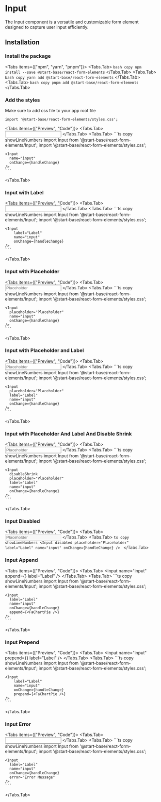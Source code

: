 
# Input

The Input component is a versatile and customizable form element designed to capture user input efficiently.

<ApiReferenceButton path="form-input--docs" />

## Installation

<Steps>

### Install the package

<Tabs items={["npm", "yarn", "pnpm"]}>
<Tabs.Tab>
    ``` bash copy
    npm install --save @start-base/react-form-elements
    ```
  </Tabs.Tab>
  <Tabs.Tab>
    ``` bash copy
    yarn add @start-base/react-form-elements
    ```
  </Tabs.Tab>
  <Tabs.Tab>
    ``` bash copy
    pnpm add @start-base/react-form-elements
    ```
  </Tabs.Tab>
</Tabs>
 
### Add the styles
 
Make sure to add css file to your app root file

``` tsx copy
import '@start-base/react-form-elements/styles.css';
```

</Steps>

<Tabs items={["Preview", "Code"]}>
  <Tabs.Tab>
    <Preview height="200px">
      <FormOnChange>
        <Input
          name="input"
        />
      </FormOnChange>
    </Preview>
  </Tabs.Tab>
  <Tabs.Tab>
    ```ts copy showLineNumbers
    import Input from '@start-base/react-form-elements/Input';
    import '@start-base/react-form-elements/styles.css';

    <Input
      name="input"
      onChange={handleChange}
    />
    ```
  </Tabs.Tab>
</Tabs>


### Input with Label

<Tabs items={["Preview", "Code"]}>
  <Tabs.Tab>
  <Preview height="200px">
  <FormOnChange>
        <Input
          name="input"
          label="Label"
        />
      </FormOnChange>
     </Preview>
  </Tabs.Tab>
  <Tabs.Tab>
    ```ts copy showLineNumbers
    import Input from '@start-base/react-form-elements/Input';
    import '@start-base/react-form-elements/styles.css';

    <Input
        label="Label"
        name="input"
        onChange={handleChange}
    />
    ```
  </Tabs.Tab>
</Tabs>

### Input with Placeholder

<Tabs items={["Preview", "Code"]}>
  <Tabs.Tab>
  <Preview height="200px">
    <FormOnChange>
        <Input
          name="input"
          placeholder="Placeholder"
        />
      </FormOnChange>
     </Preview>
  </Tabs.Tab>
  <Tabs.Tab>
    ```ts copy showLineNumbers
    import Input from '@start-base/react-form-elements/Input';
    import '@start-base/react-form-elements/styles.css';

    <Input
      placeholder="Placeholder"
      name="input"
      onChange={handleChange}
    />
    ```
  </Tabs.Tab>
</Tabs>


### Input with Placeholder and Label

<Tabs items={["Preview", "Code"]}>
  <Tabs.Tab>
  <Preview height="200px">
    <FormOnChange>
        <Input
          name="input"
          placeholder="Placeholder"
          label="Label"
        />
      </FormOnChange>
     </Preview>
  </Tabs.Tab>
  <Tabs.Tab>
    ```ts copy showLineNumbers
    import Input from '@start-base/react-form-elements/Input';
    import '@start-base/react-form-elements/styles.css';
  
    <Input
      placeholder="Placeholder"
      label="Label"
      name="input"
      onChange={handleChange}
    />
    ```
  </Tabs.Tab>
</Tabs>


### Input with Placeholder And Label And Disable Shrink

<Tabs items={["Preview", "Code"]}>
  <Tabs.Tab>
  <Preview height="200px">
     <FormOnChange>
        <Input
          name="input"
          placeholder="Placeholder"
          label="Label"
          disableShrink
        />
      </FormOnChange>
     </Preview>
  </Tabs.Tab>
  <Tabs.Tab>
    ```ts copy showLineNumbers
    import Input from '@start-base/react-form-elements/Input';
    import '@start-base/react-form-elements/styles.css';

    <Input
      disableShrink
      placeholder="Placeholder"
      label="Label"
      name="input"
      onChange={handleChange}
    />
    ```
  </Tabs.Tab>
</Tabs>

### Input Disabled

<Tabs items={["Preview", "Code"]}>
  <Tabs.Tab>
  <Preview height="200px">
    <FormOnChange>
        <Input
          name="input"
          placeholder="Placeholder"
          label="Label"
          disabled
        />
      </FormOnChange>
   </Preview>
  </Tabs.Tab>
  <Tabs.Tab>
    ```ts copy showLineNumbers
        <Input
            disabled
            placeholder="Placeholder"
            label="Label"
            name="input"
            onChange={handleChange}
        />
    ```
  </Tabs.Tab>
</Tabs>

### Input Append

<Tabs items={["Preview", "Code"]}>
  <Tabs.Tab>
  <Preview height="200px">
    <FormOnChange>
        <Input
          name="input"
          append={<FaChartPie />}
          label="Label"
        />
      </FormOnChange>
     </Preview>
  </Tabs.Tab>
  <Tabs.Tab>
    ```ts copy showLineNumbers
    import Input from '@start-base/react-form-elements/Input';
    import '@start-base/react-form-elements/styles.css';
  
    <Input
      label="Label"
      name="input"
      onChange={handleChange}
      append={<FaChartPie />}
    />
    ```
  </Tabs.Tab>
</Tabs>

### Input Prepend

<Tabs items={["Preview", "Code"]}>
  <Tabs.Tab>
  <Preview height="200px">
     <FormOnChange>
        <Input
          name="input"
          prepend={<FaChartPie />}
          label="Label"
        />
      </FormOnChange>
     </Preview>
  </Tabs.Tab>
  <Tabs.Tab>
    ```ts copy showLineNumbers
    import Input from '@start-base/react-form-elements/Input';
    import '@start-base/react-form-elements/styles.css';

    <Input
        label="Label"
        name="input"
        onChange={handleChange}
        prepend={<FaChartPie />}
    />
    ```
  </Tabs.Tab>
</Tabs>

### Input Error

<Tabs items={["Preview", "Code"]}>
  <Tabs.Tab>
  <Preview height="200px">
     <FormOnChange>
        <Input
          name="input"
          error="Error Message"
          label="Label"
        />
      </FormOnChange>
    </Preview>
  </Tabs.Tab>
  <Tabs.Tab>
    ```ts copy showLineNumbers
    import Input from '@start-base/react-form-elements/Input';
    import '@start-base/react-form-elements/styles.css';
    
    <Input
      label="Label"
      name="input"
      onChange={handleChange}
      error="Error Message"
    />
    ```
  </Tabs.Tab>
</Tabs>
